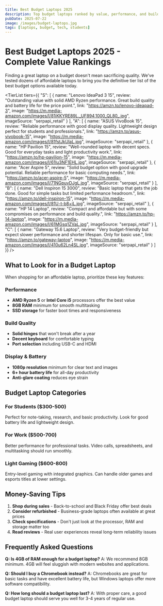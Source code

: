 ```yaml
---
title: Best Budget Laptops 2025
description: Top budget laptops ranked by value, performance, and build quality. Find the perfect affordable laptop for work, school, or gaming.
pubDate: 2025-07-22
image: /images/budget-laptops.jpg
tags: [laptops, budget, tech, students]
---
```



# Best Budget Laptops 2025 - Complete Value Rankings

Finding a great laptop on a budget doesn't mean sacrificing quality. We've tested dozens of affordable laptops to bring you the definitive tier list of the best budget options available today.

<TierList
  tiers={{
    "S": [
      { name: "Lenovo IdeaPad 3 15", review: "Outstanding value with solid AMD Ryzen performance. Great build quality and battery life for the price point.", link: "https://amzn.to/lenovo-ideapad-3", image: "https://m.media-amazon.com/images/I/81iKKYRE89L._UF894,1000_QL80_.jpg", imageSource: "serpapi_retail" }
    ],
    "A": [
      { name: "ASUS VivoBook 15", review: "Reliable performance with good display quality. Lightweight design perfect for students and professionals.", link: "https://amzn.to/asus-vivobook-15", image: "https://m.media-amazon.com/images/I/81fstJkUlaL.jpg", imageSource: "serpapi_retail" },
      { name: "HP Pavilion 15", review: "Well-rounded laptop with decent specs. Good for everyday tasks and light productivity work.", link: "https://amzn.to/hp-pavilion-15", image: "https://m.media-amazon.com/images/I/61Iu3NF1EHL.jpg", imageSource: "serpapi_retail" },
      { name: "Acer Aspire 5", review: "Solid budget option with good upgrade potential. Reliable performance for basic computing needs.", link: "https://amzn.to/acer-aspire-5", image: "https://m.media-amazon.com/images/I/71NGpuvDJgL.jpg", imageSource: "serpapi_retail" }
    ],
    "B": [
      { name: "Dell Inspiron 15 3000", review: "Basic laptop that gets the job done. Good for simple tasks but limited performance headroom.", link: "https://amzn.to/dell-inspiron-15", image: "https://m.media-amazon.com/images/I/81U-t-b8+iL.jpg", imageSource: "serpapi_retail" },
      { name: "HP 14 Laptop", review: "Compact and affordable but with some compromises on performance and build quality.", link: "https://amzn.to/hp-14-laptop", image: "https://m.media-amazon.com/images/I/61MGsq1ZVaL.jpg", imageSource: "serpapi_retail" }
    ],
    "C": [
      { name: "Gateway 15.6 Laptop", review: "Very budget-friendly but expect slower performance and shorter lifespan. Only for basic use.", link: "https://amzn.to/gateway-laptop", image: "https://m.media-amazon.com/images/I/410u62Ln4SL.jpg", imageSource: "serpapi_retail" }
    ]
  }}
/>

## What to Look for in a Budget Laptop

When shopping for an affordable laptop, prioritize these key features:

### Performance
- **AMD Ryzen 5** or **Intel Core i5** processors offer the best value
- **8GB RAM** minimum for smooth multitasking
- **SSD storage** for faster boot times and responsiveness

### Build Quality
- **Solid hinges** that won't break after a year
- **Decent keyboard** for comfortable typing
- **Port selection** including USB-C and HDMI

### Display & Battery
- **1080p resolution** minimum for clear text and images
- **6+ hour battery life** for all-day productivity
- **Anti-glare coating** reduces eye strain

## Budget Laptop Categories

### For Students ($300-500)
Perfect for note-taking, research, and basic productivity. Look for good battery life and lightweight design.

### For Work ($500-700)
Better performance for professional tasks. Video calls, spreadsheets, and multitasking should run smoothly.

### Light Gaming ($600-800)
Entry-level gaming with integrated graphics. Can handle older games and esports titles at lower settings.

## Money-Saving Tips

1. **Shop during sales** - Back-to-school and Black Friday offer best deals
2. **Consider refurbished** - Business-grade laptops often available at great prices
3. **Check specifications** - Don't just look at the processor, RAM and storage matter too
4. **Read reviews** - Real user experiences reveal long-term reliability issues

## Frequently Asked Questions

**Q: Is 4GB of RAM enough for a budget laptop?**
A: We recommend 8GB minimum. 4GB will feel sluggish with modern websites and applications.

**Q: Should I buy a Chromebook instead?**
A: Chromebooks are great for basic tasks and have excellent battery life, but Windows laptops offer more software compatibility.

**Q: How long should a budget laptop last?**
A: With proper care, a good budget laptop should serve you well for 3-4 years of regular use.

